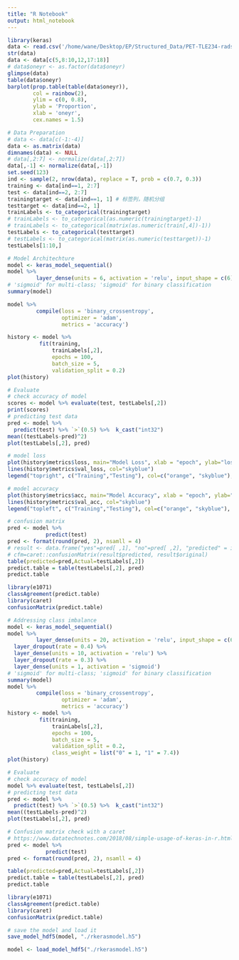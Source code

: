 ```yaml
---
title: "R Notebook"
output: html_notebook
---
```


```r
library(keras)
data <- read.csv('/home/wane/Desktop/EP/Structured_Data/PET-TLE234-radscore-RCS2.csv', header = T)
str(data)
data <- data[c(5,8:10,12,17:18)]
# data$oneyr <- as.factor(data$oneyr)
glimpse(data)
table(data$oneyr)
barplot(prop.table(table(data$oneyr)),
        col = rainbow(2),
        ylim = c(0, 0.8),
        ylab = 'Proportion',
        xlab = 'oneyr',
        cex.names = 1.5)
```

```r
# Data Preparation
# data <- data[c(-1:-4)]
data <- as.matrix(data)
dimnames(data) <- NULL
# data[,2:7] <- normalize(data[,2:7])
data[,-1] <- normalize(data[,-1])
set.seed(123)
ind <- sample(2, nrow(data), replace = T, prob = c(0.7, 0.3))
training <- data[ind==1, 2:7]
test <- data[ind==2, 2:7]
trainingtarget <- data[ind==1, 1] # 标签列，随机分组
testtarget <- data[ind==2, 1]
trainLabels <- to_categorical(trainingtarget)
# trainLabels <- to_categorical(as.numeric(trainingtarget)-1)
# trainLabels <- to_categorical(matrix(as.numeric(train[,4])-1))
testLabels <- to_categorical(testtarget)
# testLabels <- to_categorical(matrix(as.numeric(testtarget))-1)
testLabels[1:10,]
```

```r
# Model Architechture
model <- keras_model_sequential()
model %>% 
         layer_dense(units = 6, activation = 'relu', input_shape = c(6)) %>%  layer_dense(units = 1, activation = 'sigmoid')
# 'sigmoid' for multi-class; 'sigmoid' for binary classification 
summary(model)
```

```r
model %>% 
         compile(loss = 'binary_crossentropy',
                 optimizer = 'adam',
                 metrics = 'accuracy')
```

```r
history <- model %>%
          fit(training,
              trainLabels[,2],
              epochs = 100,
              batch_size = 5,
              validation_split = 0.2)
plot(history)
```

```r
# Evaluate
# check accuracy of model
scores <- model %>% evaluate(test, testLabels[,2])
print(scores)
# predicting test data
pred <- model %>% 
  predict(test) %>% `>`(0.5) %>%  k_cast("int32")
mean((testLabels-pred)^2)
plot(testLabels[,2], pred)
```

```r
# model loss
plot(history$metrics$loss, main="Model Loss", xlab = "epoch", ylab="loss", col="orange", type="l")
lines(history$metrics$val_loss, col="skyblue")
legend("topright", c("Training","Testing"), col=c("orange", "skyblue"), lty=c(1,1))
```

```r
# model accuracy 
plot(history$metrics$acc, main="Model Accuracy", xlab = "epoch", ylab="accuracy", col="orange", type="l")
lines(history$metrics$val_acc, col="skyblue")
legend("topleft", c("Training","Testing"), col=c("orange", "skyblue"), lty=c(1,1))
```

```r
# confusion matrix
pred <- model %>%
            predict(test)
pred <- format(round(pred, 2), nsamll = 4)
# result <- data.frame("yes"=pred[ ,1], "no"=pred[ ,2], "predicted" = ifelse(max.col(pred[, 1:2])==1, "1", "0"), original = test[ ,3])
# cfm=caret::confusionMatrix(result$predicted, result$original)
table(predicted=pred,Actual=testLabels[,2])
predict.table = table(testLabels[,2], pred)
predict.table

library(e1071)
classAgreement(predict.table)
library(caret)
confusionMatrix(predict.table)
```

```r
# Addressing class imbalance
model <- keras_model_sequential()
model %>% 
         layer_dense(units = 20, activation = 'relu', input_shape = c(6)) %>%  
  layer_dropout(rate = 0.4) %>% 
  layer_dense(units = 10, activation = 'relu') %>% 
  layer_dropout(rate = 0.3) %>%   
  layer_dense(units = 1, activation = 'sigmoid')
# 'sigmoid' for multi-class; 'sigmoid' for binary classification 
summary(model)
model %>% 
         compile(loss = 'binary_crossentropy',
                 optimizer = 'adam',
                 metrics = 'accuracy')
history <- model %>%
          fit(training,
              trainLabels[,2],
              epochs = 100,
              batch_size = 5,
              validation_split = 0.2,
              class_weight = list("0" = 1, "1" = 7.4))
plot(history)
```

```r
# Evaluate
# check accuracy of model
model %>% evaluate(test, testLabels[,2])
# predicting test data
pred <- model %>% 
  predict(test) %>% `>`(0.5) %>%  k_cast("int32")
mean((testLabels-pred)^2)
plot(testLabels[,2], pred)
```

```r
# Confusion matrix check with a caret
# https://www.datatechnotes.com/2018/08/simple-usage-of-keras-in-r.html
pred <- model %>% 
            predict(test)
pred <- format(round(pred, 2), nsamll = 4)

table(predicted=pred,Actual=testLabels[,2])
predict.table = table(testLabels[,2], pred)
predict.table

library(e1071)
classAgreement(predict.table)
library(caret)
confusionMatrix(predict.table)
```

```r
# save the model and load it
save_model_hdf5(model, "./rkerasmodel.h5")

model <- load_model_hdf5("./rkerasmodel.h5")
```
